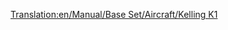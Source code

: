 [[Translation:en/Manual/Base Set/Aircraft/Kelling K1]]

{{nl/Vliegtuig|Name=Kelling K1
|Image=[[File:en/KellingK1.png|Kelling K1]]
|Cost=34.863 (69,726)
|Speed=947 km/h (592 MPH)
|Annual=4.781 (9,562)
|Designed=2022
|Lifespan=22
|Capacity=65 passagiers & 18 zakken post
|Description=Fictief futuristisch vliegtuig. Kelling is een onbekend bedrijf, dat alleen een Diesel bouwt in het tropische klimaat.
|Real-life=Fictief.
}}